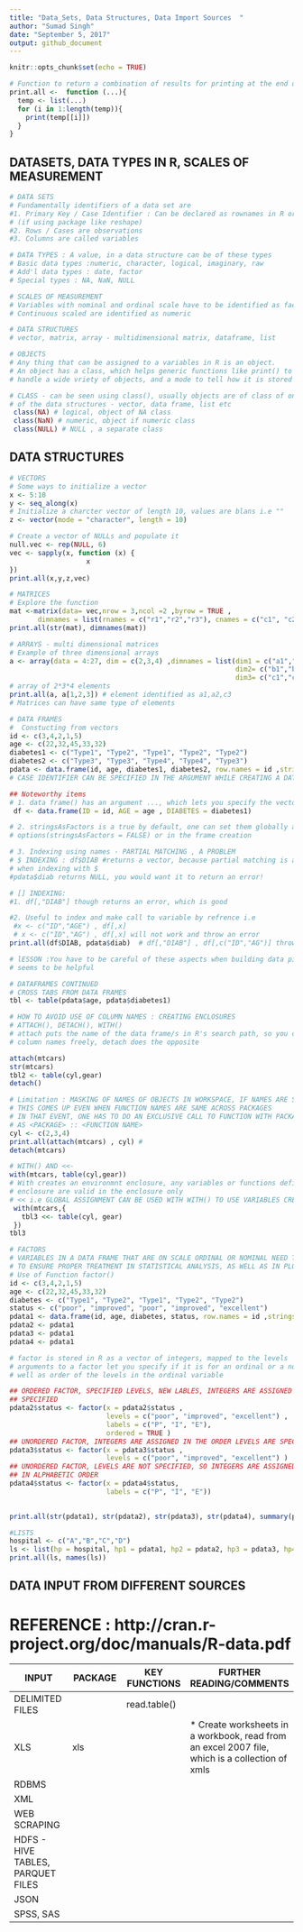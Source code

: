 ```yaml
---
title: "Data_Sets, Data Structures, Data Import Sources  "
author: "Sumad Singh"
date: "September 5, 2017"
output: github_document
---
```


```r
knitr::opts_chunk$set(echo = TRUE)
```
  
```r
# Function to return a combination of results for printing at the end of a section
print.all <-  function (...){
  temp <- list(...)
  for (i in 1:length(temp)){
    print(temp[[i]])
  }
}


```

## DATASETS, DATA TYPES IN R, SCALES OF MEASUREMENT

```r
# DATA SETS
# Fundamentally identifiers of a data set are 
#1. Primary Key / Case Identifier : Can be declared as rownames in R or id variables 
# (if using package like reshape)
#2. Rows / Cases are observations
#3. Columns are called variables

# DATA TYPES : A value, in a data structure can be of these types
# Basic data types :numeric, character, logical, imaginary, raw
# Add'l data types : date, factor
# Special types : NA, NaN, NULL

# SCALES OF MEASUREMENT
# Variables with nominal and ordinal scale have to be identified as factors
# Continuous scaled are identified as numeric

# DATA STRUCTURES
# vector, matrix, array - multidimensional matrix, dataframe, list

# OBJECTS 
# Any thing that can be assigned to a variables in R is an object.
# An object has a class, which helps generic functions like print() to 
# handle a wide vriety of objects, and a mode to tell how it is stored

# CLASS - can be seen using class(), usually objects are of class of one
# of the data structures - vector, data frame, list etc
 class(NA) # logical, object of NA class
 class(NaN) # numeric, object if numeric class
 class(NULL) # NULL , a separate class

```
## DATA STRUCTURES

```r
# VECTORS
# Some ways to initialize a vector
x <- 5:10
y <- seq_along(x)
# Initialize a charcter vector of length 10, values are blans i.e ""
z <- vector(mode = "character", length = 10)

# Create a vector of NULLs and populate it
null.vec <- rep(NULL, 6)
vec <- sapply(x, function (x) {
                   x            
})
print.all(x,y,z,vec)
```

```r
# MATRICES 
# Explore the function
mat <-matrix(data= vec,nrow = 3,ncol =2 ,byrow = TRUE ,
       dimnames = list(rnames = c("r1","r2","r3"), cnames = c("c1", "c2")) )
print.all(str(mat), dimnames(mat))
```

```r
# ARRAYS - multi dimensional matrices
# Example of three dimensional arrays
a <- array(data = 4:27, dim = c(2,3,4) ,dimnames = list(dim1 = c("a1","a2"), 
                                                        dim2= c("b1","b2", "b3"),
                                                        dim3= c("c1","c2", "c3", "c4"))) 
# array of 2*3*4 elements
print.all(a, a[1,2,3]) # element identified as a1,a2,c3
# Matrices can have same type of elements
```

```r
# DATA FRAMES
#  Constucting from vectors
id <- c(3,4,2,1,5)
age <- c(22,32,45,33,32)
diabetes1 <- c("Type1", "Type2", "Type1", "Type2", "Type2")
diabetes2 <- c("Type3", "Type3", "Type4", "Type4", "Type3")
pdata <- data.frame(id, age, diabetes1, diabetes2, row.names = id ,stringsAsFactors = FALSE)
# CASE IDENTIFIER CAN BE SPECIFIED IN THE ARGUMENT WHILE CREATING A DATA FRAME

## Noteworthy items
# 1. data frame() has an argument ..., which lets you specify the vectors as columns i.e
 df <- data.frame(ID = id, AGE = age , DIABETES = diabetes1)

# 2. stringsAsFactors is a true by default, one can set them globally as 
# options(stringsAsFactors = FALSE) or in the frame creation

# 3. Indexing using names - PARTIAL MATCHING , A PROBLEM
# $ INDEXING : df$DIAB #returns a vector, because partial matching is applied on column names
# when indexing with $
#pdata$diab returns NULL, you would want it to return an error!

# [] INDEXING:
#1. df[,"DIAB"] though returns an error, which is good

#2. Useful to index and make call to variable by refrence i.e
 #x <- c("ID","AGE") , df[,x] 
 # x <- c("ID","AG") , df[,x] will not work and throw an error
print.all(df$DIAB, pdata$diab)  # df[,"DIAB"] , df[,c("ID","AG")] throw error

# lESSON :You have to be careful of these aspects when building data pipelines, using []
# seems to be helpful
```

```r
# DATAFRAMES CONTINUED
# CROSS TABS FROM DATA FRAMES 
tbl <- table(pdata$age, pdata$diabetes1)

# HOW TO AVOID USE OF COLUMN NAMES : CREATING ENCLOSURES
# ATTACH(), DETACH(), WITH()
# attach puts the name of the data frame/s in R's search path, so you can use the 
# column names freely, detach does the opposite

attach(mtcars)
str(mtcars)
tbl2 <- table(cyl,gear)
detach()

# Limitation : MASKING OF NAMES OF OBJECTS IN WORKSPACE, IF NAMES ARE SAME
# THIS COMES UP EVEN WHEN FUNCTION NAMES ARE SAME ACROSS PACKAGES
# IN THAT EVENT, ONE HAS TO DO AN EXCLUSIVE CALL TO FUNCTION WITH PACKAGE NAME
# AS <PACKAGE> :: <FUNCTION NAME>
cyl <- c(2,3,4)
print.all(attach(mtcars) , cyl) # 
detach(mtcars)

# WITH() AND <<-
with(mtcars, table(cyl,gear))
# With creates an environmnt enclosure, any variables or functions defined in the 
# enclosure are valid in the enclosure only
# << i.e GLOBAL ASSIGNMENT CAN BE USED WITH WITH() TO USE VARIABLES CREATED OUTSIDE THE ENCLOSURE
 with(mtcars,{
   tbl3 <<- table(cyl, gear)
 })
tbl3
```

```r
# FACTORS
# VARIABLES IN A DATA FRAME THAT ARE ON SCALE ORDINAL OR NOMINAL NEED TO BE DECLARED AS FACTORS,
# TO ENSURE PROPER TREATMENT IN STATISTICAL ANALYSIS, AS WELL AS IN PLOTTING
# Use of Function factor()
id <- c(3,4,2,1,5)
age <- c(22,32,45,33,32)
diabetes <- c("Type1", "Type2", "Type1", "Type2", "Type2")
status <- c("poor", "improved", "poor", "improved", "excellent")
pdata1 <- data.frame(id, age, diabetes, status, row.names = id ,stringsAsFactors = FALSE)
pdata2 <- pdata1
pdata3 <- pdata1
pdata4 <- pdata1

# factor is stored in R as a vector of integers, mapped to the levels
# arguments to a factor let you specify if it is for an ordinal or a nominal scale variable, as 
# well as order of the levels in the ordinal variable

## ORDERED FACTOR, SPECIFIED LEVELS, NEW LABLES, INTEGERS ARE ASSIGNED IN THE ORDER THE LEVELS ARE
## SPECIFIED
pdata2$status <- factor(x = pdata2$status ,
                        levels = c("poor", "improved", "excellent") ,
                        labels = c("P", "I", "E"),
                        ordered = TRUE )
## UNORDERED FACTOR, INTEGERS ARE ASSIGNED IN THE ORDER LEVELS ARE SPECIFIED
pdata3$status <- factor(x = pdata3$status ,
                        levels = c("poor", "improved", "excellent") )
## UNORDERED FACTOR, LEVELS ARE NOT SPECIFIED, SO INTEGERS ARE ASSIGNED
## IN ALPHABETIC ORDER
pdata4$status <- factor(x = pdata4$status, 
                        labels = c("P", "I", "E"))
                        

print.all(str(pdata1), str(pdata2), str(pdata3), str(pdata4), summary(pdata4))

```

```r
#LISTS
hospital <- c("A","B","C","D")
ls <- list(hp = hospital, hp1 = pdata1, hp2 = pdata2, hp3 = pdata3, hp4 = pdata4)
print.all(ls, names(ls))

```

## DATA INPUT FROM DIFFERENT SOURCES

# REFERENCE : http://cran.r-project.org/doc/manuals/R-data.pdf

|INPUT|PACKAGE|KEY FUNCTIONS|FURTHER READING/COMMENTS|
|---|---|---|---|
|DELIMITED FILES| | read.table()||
|XLS|xls||* Create worksheets in a workbook, read from an excel 2007 file, which is a collection of xmls|
|RDBMS||||
|XML||||
|WEB SCRAPING||||
|HDFS - HIVE TABLES, PARQUET FILES||||
|JSON||||
|SPSS, SAS||||


